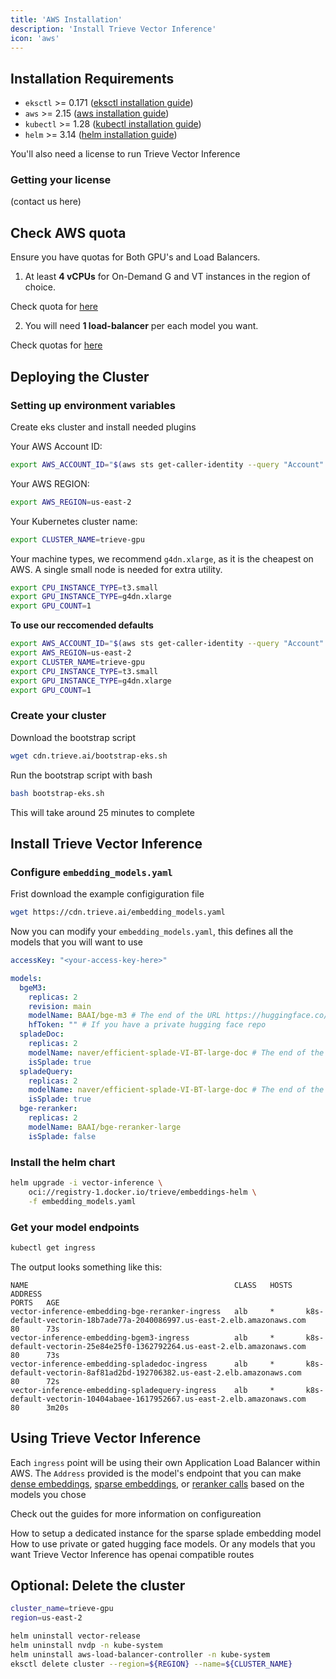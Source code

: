 ```yaml
---
title: 'AWS Installation'
description: 'Install Trieve Vector Inference'
icon: 'aws'
---
```


## Installation Requirements

- `eksctl` >= 0.171 ([eksctl installation guide](https://eksctl.io/installation))
- `aws` >= 2.15 ([aws installation guide](https://docs.aws.amazon.com/cli/latest/userguide/getting-started-install.html))
- `kubectl` >= 1.28 ([kubectl installation guide](https://kubernetes.io/docs/tasks/tools/#kubectl))
- `helm` >= 3.14 ([helm installation guide](https://helm.sh/docs/intro/install/#helm))

You'll also need a license to run Trieve Vector Inference

### Getting your license

(contact us here)

## Check AWS quota

<Warning>
    Ensure you have quotas for Both GPU's and Load Balancers.
</Warning>

1) At least **4 vCPUs** for On-Demand G and VT instances in the region of choice.

Check quota for [here](https://us-west-1.console.aws.amazon.com/servicequotas/home/services/ec2/quotas/L-3819A6DF)

2) You will need **1 load-balancer** per each model you want.

Check quotas for [here](https://us-west-1.console.aws.amazon.com/servicequotas/home/services/ec2/quotas/L-3819A6DF)

## Deploying the Cluster

### Setting up environment variables 

Create eks cluster and install needed plugins

Your AWS Account ID:
```sh
export AWS_ACCOUNT_ID="$(aws sts get-caller-identity --query "Account" --output text)"
```

Your AWS REGION:
```sh
export AWS_REGION=us-east-2
```

Your Kubernetes cluster name:

```sh
export CLUSTER_NAME=trieve-gpu
```

Your machine types, we recommend `g4dn.xlarge`, as it is the cheapest on AWS. A single small node is needed for extra utility.

```sh
export CPU_INSTANCE_TYPE=t3.small
export GPU_INSTANCE_TYPE=g4dn.xlarge
export GPU_COUNT=1
```

**To use our reccomended defaults**

```sh
export AWS_ACCOUNT_ID="$(aws sts get-caller-identity --query "Account" --output text)"
export AWS_REGION=us-east-2
export CLUSTER_NAME=trieve-gpu
export CPU_INSTANCE_TYPE=t3.small
export GPU_INSTANCE_TYPE=g4dn.xlarge
export GPU_COUNT=1
```

### Create your cluster

Download the bootstrap script
```sh
wget cdn.trieve.ai/bootstrap-eks.sh
```

Run the bootstrap script with bash

```sh
bash bootstrap-eks.sh
```

This will take around 25 minutes to complete

## Install Trieve Vector Inference

### Configure `embedding_models.yaml`

Frist download the example configiguration file

```sh
wget https://cdn.trieve.ai/embedding_models.yaml
```

Now you can modify your `embedding_models.yaml`, this defines all the models that you will want to use

```yaml embedding_models.yaml
accessKey: "<your-access-key-here>"

models:
  bgeM3:
    replicas: 2
    revision: main
    modelName: BAAI/bge-m3 # The end of the URL https://huggingface.co/BAAI/bge-m3
    hfToken: "" # If you have a private hugging face repo
  spladeDoc:
    replicas: 2
    modelName: naver/efficient-splade-VI-BT-large-doc # The end of the URL https://huggingface.co/naver/efficient-splade-VI-BT-large-doc
    isSplade: true
  spladeQuery:
    replicas: 2
    modelName: naver/efficient-splade-VI-BT-large-doc # The end of the URL https://huggingface.co/naver/efficient-splade-VI-BT-large-doc
    isSplade: true
  bge-reranker:
    replicas: 2
    modelName: BAAI/bge-reranker-large
    isSplade: false
```

### Install the helm chart

```sh
helm upgrade -i vector-inference \
    oci://registry-1.docker.io/trieve/embeddings-helm \
    -f embedding_models.yaml
```

### Get your model endpoints

```sh
kubectl get ingress
```

The output looks something like this:

```
NAME                                              CLASS   HOSTS   ADDRESS                                                                  PORTS   AGE
vector-inference-embedding-bge-reranker-ingress   alb     *       k8s-default-vectorin-18b7ade77a-2040086997.us-east-2.elb.amazonaws.com   80      73s
vector-inference-embedding-bgem3-ingress          alb     *       k8s-default-vectorin-25e84e25f0-1362792264.us-east-2.elb.amazonaws.com   80      73s
vector-inference-embedding-spladedoc-ingress      alb     *       k8s-default-vectorin-8af81ad2bd-192706382.us-east-2.elb.amazonaws.com    80      72s
vector-inference-embedding-spladequery-ingress    alb     *       k8s-default-vectorin-10404abaee-1617952667.us-east-2.elb.amazonaws.com   80      3m20s
```

## Using Trieve Vector Inference

Each `ingress` point will be using their own Application Load Balancer within AWS. The `Address` provided is the model's endpoint that you can make [dense embeddings](/vector-inference/embed), [sparse embeddings](/vector-inference/embed_sparse), or [reranker calls](/vector-inference/reranker) based on the models you chose

Check out the guides for more information on configureation

<CardGroup cols={3}>
  <Card icon="magnifying-glass" title="Using Splade Models" href="/vector-inference/splade">
	How to setup a dedicated instance for the sparse splade embedding model
  </Card>
  <Card icon="brackets-curly" title="Using Custom Models" href="/vector-inference/dense">
	How to use private or gated hugging face models. Or any models that you want
  </Card>
  <Card icon="microchip-ai" title="OpenAI compatibility" href="/vector-inference/openai">
	Trieve Vector Inference has openai compatible routes
  </Card>
</CardGroup>

## Optional: Delete the cluster

```sh
cluster_name=trieve-gpu
region=us-east-2

helm uninstall vector-release
helm uninstall nvdp -n kube-system
helm uninstall aws-load-balancer-controller -n kube-system
eksctl delete cluster --region=${REGION} --name=${CLUSTER_NAME}
```
